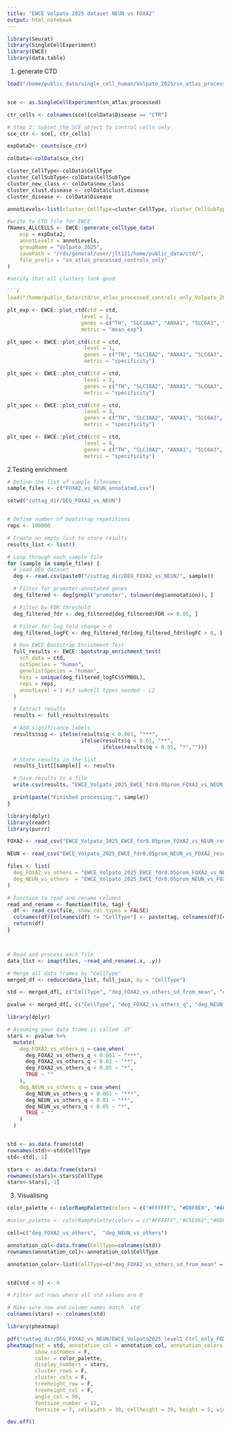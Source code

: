 ```yaml
---
title: "EWCE Volpato 2025 dataset NEUN vs FOXA2"
output: html_notebook
---
```



```r
library(Seurat)
library(SingleCellExperiment)
library(EWCE)
library(data.table)

```

1. generate CTD 

```r
load("/home/public_data/single_cell_human/Volpato_2025/sn_atlas_processed_Jan25.RData") 


sce <- as.SingleCellExperiment(sn_atlas_processed)

ctr_cells <- colnames(sce)[colData$Disease == "CTR"]

# Step 2: Subset the SCE object to control cells only
sce_ctr <- sce[, ctr_cells]

expData2<- counts(sce_ctr)

colData<-colData(sce_ctr)

cluster_CellType<-colData$CellType
cluster_CellSubType<-colData$CellSubType
cluster_new_class <- colData$new_class
cluster_clust.disease <- colData$clust.disease
cluster_disease <- colData$Disease

annotLevels<-list(cluster_CellType=cluster_CellType, cluster_CellSubType=cluster_CellSubType, cluster_new_class=cluster_new_class, cluster_clust.disease=cluster_clust.disease)

#write to CTD file for EWCE
fNames_ALLCELLS <- EWCE::generate_celltype_data(
    exp = expData2,
    annotLevels = annotLevels,
    groupName = "Volpato_2025",
    savePath = "/rds/general/user/jlt121/home/public_data/ctd/",
    file_prefix = "sn_atlas_processed_controls_only"
)

#verify that all clusters look good

```r
load("/home/public_data/ctd/sn_atlas_processed_controls_only_Volpato_2025.rda")
```


```r

plt_exp <- EWCE::plot_ctd(ctd = ctd,
                        level = 1,
                        genes = c("TH", "SLC18A2", "ANXA1", "SLC6A3", "OLIG2", "PITX3", "NR4A2"),
                        metric = "mean_exp")
```

```r
plt_spec <- EWCE::plot_ctd(ctd = ctd,
                         level = 1,
                         genes = c("TH", "SLC18A2", "ANXA1", "SLC6A3", "OLIG2", "PITX3", "NR4A2"),
                         metric = "specificity")
```

```r
plt_spec <- EWCE::plot_ctd(ctd = ctd,
                         level = 2,
                         genes = c("TH", "SLC18A2", "ANXA1", "SLC6A3", "OLIG2", "PITX3", "NR4A2"),
                         metric = "specificity")
```

```r
plt_spec <- EWCE::plot_ctd(ctd = ctd,
                         level = 3,
                         genes = c("TH", "SLC18A2", "ANXA1", "SLC6A3", "OLIG2", "PITX3", "NR4A2", "FOXA2", "FOXA1"),
                         metric = "specificity")
```

```r

plt_spec <- EWCE::plot_ctd(ctd = ctd,
                         level = 4,
                         genes = c("TH", "SLC18A2", "ANXA1", "SLC6A3", "OLIG2", "PITX3", "NR4A2", "AGTR1"),
                         metric = "specificity")
```


2.Testing enrichment


```r

# Define the list of sample filenames
sample_files <- c("FOXA2_vs_NEUN_annotated.csv")

```


```r

setwd("cuttag_dir/DEG_FOXA2_vs_NEUN")


# Define number of bootstrap repetitions
reps <- 100000

# Create an empty list to store results
results_list <- list()

# Loop through each sample file
for (sample in sample_files) {
  # Load DEG dataset
  deg <- read.csv(paste0("/cuttag_dir/DEG_FOXA2_vs_NEUN/", sample))

  # Filter for promoter-annotated genes
  deg_filtered <- deg[grepl("promoter", tolower(deg$annotation)), ]

  # Filter by FDR threshold
  deg_filtered_fdr <- deg_filtered[deg_filtered$FDR <= 0.05, ]

  # Filter for log fold change > 0
  deg_filtered_logFC <- deg_filtered_fdr[deg_filtered_fdr$logFC > 0, ]

  # Run EWCE Bootstrap Enrichment Test
  full_results <- EWCE::bootstrap_enrichment_test(
    sct_data = ctd,
    sctSpecies = "human",
    genelistSpecies = "human",
    hits = unique(deg_filtered_logFC$SYMBOL),
    reps = reps,
    annotLevel = 1 #if subcell types needed - L2
  )

  # Extract results
  results <- full_results$results

  # Add significance labels
  results$sig <- ifelse(results$q < 0.001, "***",
                        ifelse(results$q < 0.01, "**",
                               ifelse(results$q < 0.05, "*","")))

  # Store results in the list
  results_list[[sample]] <- results

  # Save results to a file
  write.csv(results, "EWCE_Volpato_2025_EWCE_fdr0.05prom_FOXA2_vs_NEUN_results_level1.csv", row.names = FALSE)

  print(paste("Finished processing:", sample))
}

```

```r
library(dplyr)
library(readr)
library(purrr)

FOXA2 <- read_csv("EWCE_Volpato_2025_EWCE_fdr0.05prom_FOXA2_vs_NEUN_results_level1.csv")

NEUN <- read_csv("EWCE_Volpato_2025_EWCE_fdr0.05prom_NEUN_vs_FOXA2_results_level1.csv")

files <- list(
  deg_FOXA2_vs_others = "EWCE_Volpato_2025_EWCE_fdr0.05prom_FOXA2_vs_NEUN_results_level1.csv",
  deg_NEUN_vs_others  = "EWCE_Volpato_2025_EWCE_fdr0.05prom_NEUN_vs_FOXA2_results_level1.csv"
)

# Function to read and rename columns
read_and_rename <- function(file, tag) {
  df <- read_csv(file, show_col_types = FALSE)
  colnames(df)[colnames(df) != "CellType"] <- paste(tag, colnames(df)[colnames(df) != "CellType"], sep = "_")
  return(df)
}



# Read and process each file
data_list <- imap(files, ~read_and_rename(.x, .y))

# Merge all data frames by "CellType"
merged_df <- reduce(data_list, full_join, by = "CellType")

```

```r
std <- merged_df[, c("CellType", "deg_FOXA2_vs_others_sd_from_mean", "deg_NEUN_vs_others_sd_from_mean")]

pvalue <- merged_df[, c("CellType", "deg_FOXA2_vs_others_q", "deg_NEUN_vs_others_q")]

library(dplyr)

# Assuming your data frame is called `df`
stars <- pvalue %>%
  mutate(
    deg_FOXA2_vs_others_q = case_when(
      deg_FOXA2_vs_others_q < 0.001 ~ "***",
      deg_FOXA2_vs_others_q < 0.01 ~ "**",
      deg_FOXA2_vs_others_q < 0.05 ~ "*",
      TRUE ~ ""
    ),
    deg_NEUN_vs_others_q = case_when(
      deg_NEUN_vs_others_q < 0.001 ~ "***",
      deg_NEUN_vs_others_q < 0.01 ~ "**",
      deg_NEUN_vs_others_q < 0.05 ~ "*",
      TRUE ~ ""
    )
  )


std <- as.data.frame(std)
rownames(std)<-std$CellType
std<-std[,-1]

stars <- as.data.frame(stars)
rownames(stars)<-stars$CellType
stars<-stars[,-1]

```


3. Visualising 
```r


color_palette <- colorRampPalette(colors = c("#FFFFFF", "#D0F0E0", "#A0E6C2", "#5AC8A4", "#117766"))(100)

#color_palette <- colorRampPalette(colors = c("#FFFFFF","#C5E862","#6DC335", "#117733"))(1000)

cell=c("deg_FOXA2_vs_others",  "deg_NEUN_vs_others")

annotation_col<-data.frame(CellType=colnames(std))
rownames(annotation_col)<-annotation_col$CellType

annotation_color<-list(CellType=c("deg_FOXA2_vs_others_sd_from_mean" = "#785594", "deg_NEUN_vs_others_sd_from_mean" = "#009E73"))


std[std < 0] <- 0

# Filter out rows where all std values are 0

# Make sure row and column names match `std`
colnames(stars) <- colnames(std)

library(pheatmap)

pdf("cuttag_dir/DEG_FOXA2_vs_NEUN/EWCE_Volpato2025_level1_Ctrl_only_FOXA2_NEUN.pdf", height = 20, width = 10)
pheatmap(mat = std, annotation_col = annotation_col, annotation_colors = annotation_color,
         show_colnames = F,
         color = color_palette, 
         display_numbers = stars, 
         cluster_rows = F, 
         cluster_cols = F, 
         treeheight_row = F, 
         treeheight_col = F, 
         angle_col = 90, 
         fontsize_number = 12,
         fontsize = 7, cellwidth = 30, cellheight = 30, height = 5, width = 9)

dev.off()


```